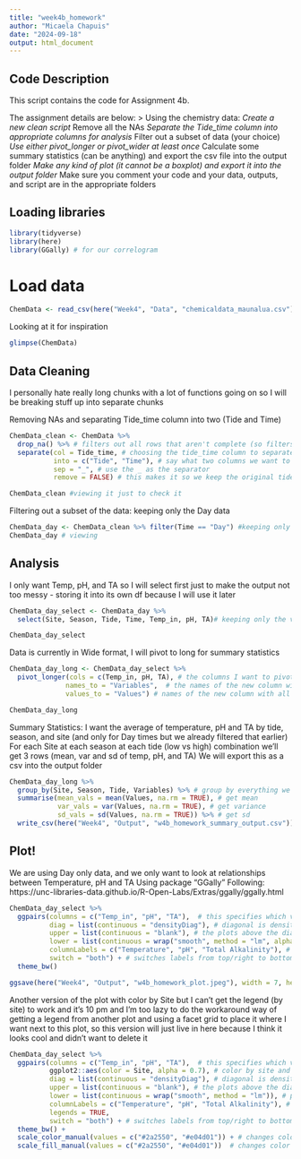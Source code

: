 ```yaml
---
title: "week4b_homework"
author: "Micaela Chapuis"
date: "2024-09-18"
output: html_document
---
```


## Code Description
This script contains the code for Assignment 4b.

The assignment details are below: 
> Using the chemistry data:
 *Create a new clean script
 *Remove all the NAs
 *Separate the Tide_time column into appropriate columns for analysis
 *Filter out a subset of data (your choice)
 *Use either pivot_longer or pivot_wider at least once
 *Calculate some summary statistics (can be anything) and export the csv file into the output folder
 *Make any kind of plot (it cannot be a boxplot) and export it into the output folder
 *Make sure you comment your code and your data, outputs, and script are in the appropriate folders


## Loading libraries
```r
library(tidyverse)
library(here)
library(GGally) # for our correlogram
```

# Load data
```r
ChemData <- read_csv(here("Week4", "Data", "chemicaldata_maunalua.csv"))
```

Looking at it for inspiration
```r
glimpse(ChemData)
```

## Data Cleaning
I personally hate really long chunks with a lot of functions going on so I will be breaking stuff up into separate chunks 


Removing NAs and separating Tide_time column into two (Tide and Time)
```r
ChemData_clean <- ChemData %>%
  drop_na() %>% # filters out all rows that aren't complete (so filters out NAs)
  separate(col = Tide_time, # choosing the tide_time column to separate
           into = c("Tide", "Time"), # say what two columns we want to separate it into (tide and time)
           sep = "_", # use the _ as the separator
           remove = FALSE) # this makes it so we keep the original tide_time column just in case

ChemData_clean #viewing it just to check it
```

Filtering out a subset of the data: keeping only the Day data
```r
ChemData_day <- ChemData_clean %>% filter(Time == "Day") #keeping only rows of data collected during the Day
ChemData_day # viewing
```

## Analysis

I only want Temp, pH, and TA so I will select first just to make the output not too messy - storing it into its own df because I will use it later
```r
ChemData_day_select <- ChemData_day %>%
  select(Site, Season, Tide, Time, Temp_in, pH, TA)# keeping only the variables I want plus things I want to group by later (site, season, tide) and keeping time just for fun even though it's only Day

ChemData_day_select
```

Data is currently in Wide format, I will pivot to long for summary statistics
```r
ChemData_day_long <- ChemData_day_select %>%
  pivot_longer(cols = c(Temp_in, pH, TA), # the columns I want to pivot (temp, pH, TA)
              names_to = "Variables",  # the names of the new column with the variable (previous columns) names
              values_to = "Values") # names of the new column with all the values

ChemData_day_long
```

Summary Statistics: 
I want the average of temperature, pH and TA by tide, season, and site (and only for Day times but we already filtered that earlier)
For each Site at each season at each tide (low vs high) combination we'll get 3 rows (mean, var and sd of temp, pH, and TA)
We will export this as a csv into the output folder
```r
ChemData_day_long %>%
  group_by(Site, Season, Tide, Variables) %>% # group by everything we want (Site, Season, Tide)
  summarise(mean_vals = mean(Values, na.rm = TRUE), # get mean
            var_vals = var(Values, na.rm = TRUE), # get variance
            sd_vals = sd(Values, na.rm = TRUE)) %>% # get sd
  write_csv(here("Week4", "Output", "w4b_homework_summary_output.csv")) #export as csv to the right folder
```


## Plot! 
We are using Day only data, and we only want to look at relationships between Temperature, pH and TA
Using package "GGally"
Following: https://unc-libraries-data.github.io/R-Open-Labs/Extras/ggally/ggally.html

```r
ChemData_day_select %>%
  ggpairs(columns = c("Temp_in", "pH", "TA"),  # this specifies which variables we want in our columns
          diag = list(continuous = "densityDiag"), # diagonal is density plot
          upper = list(continuous = "blank"), # the plots above the diagonal will just be blank
          lower = list(continuous = wrap("smooth", method = "lm", alpha = 0.7)), # plots below diagonal will be a scatterplot with a geom_smooth (points slightly transparent to see things better)
          columnLabels = c("Temperature", "pH", "Total Alkalinity"), # change names of columns
          switch = "both") + # switches labels from top/right to bottom/left
  theme_bw() 

ggsave(here("Week4", "Output", "w4b_homework_plot.jpeg"), width = 7, height = 5)
```





Another version of the plot with color by Site but I can't get the legend (by site) to work and it's 10 pm and I'm too lazy to do the workaround way of getting a legend from another plot and using a facet grid to place it where I want next to this plot, so this version will just live in here because I think it looks cool and didn't want to delete it
```r
ChemData_day_select %>%
  ggpairs(columns = c("Temp_in", "pH", "TA"),  # this specifies which variables we want in our columns
          ggplot2::aes(color = Site, alpha = 0.7), # color by site and make things a bit transparent to see better
          diag = list(continuous = "densityDiag"), # diagonal is density plot, with some transparency bc of the overlap
          upper = list(continuous = "blank"), # the plots above the diagonal will just be blank
          lower = list(continuous = wrap("smooth", method = "lm")), # plots below diagonals will be a scatterplot with a geom_smooth by Site
          columnLabels = c("Temperature", "pH", "Total Alkalinity"), # change names of columns
          legends = TRUE,
          switch = "both") + # switches labels from top/right to bottom/left
  theme_bw() + 
  scale_color_manual(values = c("#2a2550", "#e04d01")) + # changes color of the points in scatterplots
  scale_fill_manual(values = c("#2a2550", "#e04d01"))  # changes color of the density plots
```

